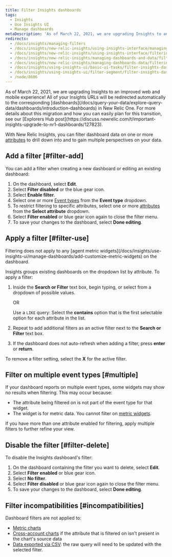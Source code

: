 ```yaml
---
title: Filter Insights dashboards
tags:
  - Insights
  - Use Insights UI
  - Manage dashboards
metaDescription: 'As of March 22, 2021, we are upgrading Insights to an improved web and mobile experience with New Relic One Dashboards.'
redirects:
  - /docs/insights/managing-filters
  - /docs/insights/new-relic-insights/using-insights-interface/managing-filters
  - /docs/insights/new-relic-insights/using-insights-interface/filtering-dashboards
  - /docs/insights/new-relic-insights/managing-dashboards-and-data/filtering-dashboards
  - /docs/insights/new-relic-insights/managing-dashboards-data/filtering-dashboards
  - /docs/insights/using-insights-ui/basic-ui-tasks/filter-insights-dashboards
  - /docs/insights/using-insights-ui/filter-segment/filter-insights-dashboards
  - /node/8606
---
```


<Callout variant="important">
  As of March 22, 2021, we are upgrading Insights to an improved web and mobile experience! All of your Insights URLs will be redirected automatically to the corresponding [dashboards](/docs/query-your-data/explore-query-data/dashboards/introduction-dashboards) in New Relic One. For more details about this migration and how you can easily plan for this transition, see our [Explorers Hub post](https://discuss.newrelic.com/t/important-insights-upgrade-to-nr1-dashboards/127823).
</Callout>

With New Relic Insights, you can filter dashboard data on one or more [attributes](/docs/insights/new-relic-insights/decorating-events/insights-attributes) to drill down into and to gain multiple perspectives on your data.

## Add a filter [#filter-add]

You can add a filter when creating a new dashboard or editing an existing dashboard:

1. On the dashboard, select **Edit**.
2. Select **Filter disabled** or the blue gear icon.
3. Select **Enable filter**.
4. Select one or more [Event types](/docs/insights/new-relic-insights/understanding-insights/new-relic-insights#database) from the **Event type** dropdown.
5. To restrict filtering to specific attributes, select one or more [attributes](/docs/insights/new-relic-insights/decorating-events/insights-attributes) from the **Select attribute** dropdown.
6. Select **Filter enabled** or blue gear icon again to close the filter menu.
7. To save your changes to the dashboard, select **Done editing**.

## Apply a filter [#filter-use]

<Callout variant="tip">
  Filtering does not apply to any [agent metric widgets](/docs/insights/use-insights-ui/manage-dashboards/add-customize-metric-widgets) on the dashboard.
</Callout>

Insights groups existing dashboards on the dropdown list by attribute. To apply a filter:

1. Inside the **Search or Filter** text box, begin typing, or select from a dropdown of possible values.

   OR

   Use a `LIKE` query: Select the **contains** option that is the first selectable option for each attribute in the list.
2. Repeat to add additional filters as an active filter next to the **Search or Filter** text box.
3. If the dashboard does not auto-refresh when adding a filter, press **enter** or **return**.

To remove a filter setting, select the **X** for the active filter.

## Filter on multiple event types [#multiple]

If your dashboard reports on multiple event types, some widgets may show no results when filtering. This may occur because:

* The attribute being filtered on is not part of the event type for that widget.
* The widget is for metric data. You cannot filter on [metric widgets](/docs/insights/new-relic-insights/managing-dashboards-data/add-customize-metric-widgets).

If you have more than one attribute enabled for filtering, apply multiple filters to further refine your view.

## Disable the filter [#filter-delete]

To disable the Insights dashboard's filter:

1. On the dashboard containing the filter you want to delete, select **Edit**.
2. Select **Filter enabled** or blue gear icon.
3. Select **No filter**.
4. Select **Filter disabled** or blue gear icon again to close the filter menu.
5. To save your changes to the dashboard, select **Done editing**.

## Filter incompatibilities [#incompatibilities]

Dashboard filters are not applied to:

* [Metric charts](/docs/insights/use-insights-ui/manage-dashboards/add-customize-metric-widgets)
* [Cross-account charts](/docs/insights/use-insights-ui/manage-dashboards/copy-chart-another-insights-accounts-dashboard) if the attribute that is filtered on isn't present in the chart's source data
* [Data exported via CSV](/docs/insights/use-insights-ui/export-data/export-insights-data-csv-file): the raw query will need to be updated with the selected filter.

